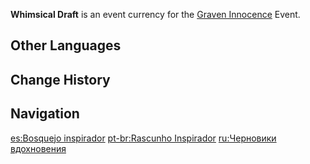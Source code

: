 {{Item Infobox
|id           = 000144
|image        = Item Whimsical Draft.png
|type         = Event Items
|group        = Event Currencies
|quality      = 3
|description  = A quick sketch of inspirations for "Aranara Carvings" made during the adventure. Can be exchanged for precious treasures during the "Graven Innocence" event.
|source1      = [[Graven Innocence]] Event
|event        = Graven Innocence
}}
'''Whimsical Draft''' is an event currency for the [[Graven Innocence]] Event.

==Other Languages==
{{Other Languages
|default_hidden = 1
|en      = Whimsical Draft
|zhs     = 随想草稿
|zhs_rm  = Suíxiǎng Cǎogǎo
|zht     = 隨想草稿
|zht_rm  = Suíxiǎng Cǎogǎo
|ja      = アイデアメモ
|ja_rm   = Aidea Memo
|ko      = 초안 모음집
|ko_rm   = Choan Moeumjip
|es      = Bosquejo inspirador
|fr      = Brouillon d'inspiration
|ru      = Черновики вдохновения
|th      = Whimsical Draft
|vi      = Phác Thảo Nhanh
|de      = Schneller Entwurf
|id      = Whimsical Draft
|pt      = Rascunho Inspirador
|tr      = İlham Verici Taslak
|it      = Bozza pazza
}}

==Change History==
{{Change History|3.0}}

==Navigation==
{{Precious Navbox|Currency}}

[[es:Bosquejo inspirador]]
[[pt-br:Rascunho Inspirador]]
[[ru:Черновики вдохновения]]